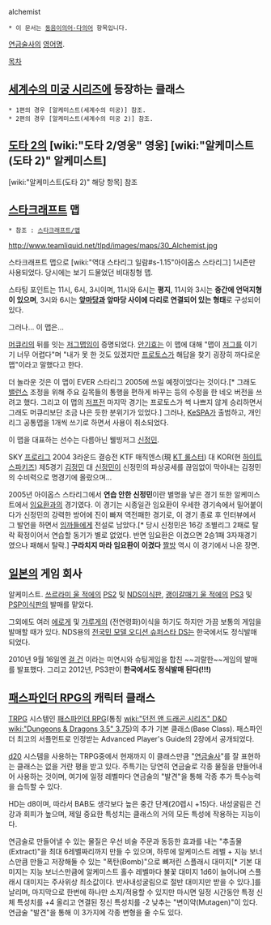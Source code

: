 alchemist

 * 이 문서는 [[동음이의어·다의어]] 항목입니다.

[[연금술사]]의 [[영어]]명.

[[목차]]
== [[세계수의 미궁 시리즈]]에 등장하는 클래스 ==
 * 1편의 경우 [알케미스트(세계수의 미궁)] 참조.
 * 2편의 경우 [알케미스트(세계수의 미궁 2)] 참조.
== [[도타 2]]의 [wiki:"도타 2/영웅" 영웅] [wiki:"알케미스트(도타 2)" 알케미스트] ==
[wiki:"알케미스트(도타 2)" 해당 항목] 참조
== [[스타크래프트]] 맵 ==
 * 참조 : [[스타크래프트/맵]]

http://www.teamliquid.net/tlpd/images/maps/30_Alchemist.jpg

스타크래프트 맵으로 [wiki:"역대 스타리그 일람#s-1.15"아이옵스 스타리그] 1시즌만 사용되었다. 당시에는 보기 드물었던 비대칭형 맵.

스타팅 포인트는 11시, 6시, 3시이며, 11시와 6시는 '''평지''', 11시와 3시는 '''중간에 언덕지형이 있으며''', 3시와 6시는 '''[[앞마당]]과 앞마당 사이에 다리로 연결되어 있는 형태'''로 구성되어 있다.

그러나... 이 맵은...

[[머큐리]]의 뒤를 잇는 [[저그맵]]임이 증명되었다. [[안기효]]는 이 맵에 대해 "맵이 [[저그]]를 이기기 너무 어렵다"며 "내가 못 한 것도 있겠지만 [[프로토스]]가 해답을 찾기 굉장히 까다로운 맵"이라고 말했다고 한다.

더 놀라운 것은 이 맵이 EVER 스타리그 2005에 쓰일 예정이었다는 것이다.[* 그래도 [[밸런스]] 조정을 위해 주요 길목들의 통행을 편하게 바꾸는 등의 수정을 한 네오 버전을 쓰려고 했다. 그리고 이 맵의 [[저프전]] 마지막 경기는 프로토스가 썩 나쁘지 않게 승리하면서 그래도 머큐리보단 조금 나은 듯한 분위기가 있었다.] 그러나, [[KeSPA]]가 출범하고, 개인리그 공통맵을 1개씩 쓰기로 하면서 사용이 취소되었다.

이 맵을 대표하는 선수는 다름아닌 웰빙저그 [[신정민]]. 

SKY [[프로리그]] 2004 3라운드 결승전 KTF 매직엔스(現 [[KT 롤스터]]) 대 KOR(현 [[하이트 스파키즈]]) 제5경기 [[김정민]] 대 [[신정민]]이 신정민의 파상공세를 끊임없이 막아내는 김정민의 수비력으로 명경기에 올랐으며...

2005년 아이옵스 스타리그에서 '''연습 안한 신정민'''이란 별명을 낳은 경기 또한 알케미스트에서 [[임요환]]과의 경기였다. 이 경기는 시종일관 임요환이 우세한 경기속에서 밀어붙이다가 신정민의 강력한 방어에 진이 빠져 역전패한 경기로, 이 경기 종료 후 인터뷰에서 그 발언을 하면서 [[임까]]들에게 전설로 남았다.[* 당시 신정민은 16강 조별리그 2패로 탈락 확정이어서 연습할 동기가 별로 없었다. 반면 임요환은 이겼으면 2승1패 3자재경기였으나 패해서 탈락.] '''구라치지 마라 임요환이 이겼다''' [[짤방]] 역시 이 경기에서 나온 장면.

== [[일본]]의 게임 회사 ==
알케미스트. [[쓰르라미 울 적에]]의 [[PS2]] 및 [[NDS]]이식판, [[괭이갈매기 울 적에]]의 [[PS3]] 및 [[PSP]]이식판의 발매를 맡았다.

그외에도 여러 [[에로게]] 및 [[갸루게]]의 (전연령화)이식을 하기도 하지만 가끔 보통의 게임을 발매할 때가 있다. NDS용의 [[전국민 모델 오디션 슈퍼스타 DS]]는 한국에서도 정식발매 되었다.

2010년 9월 16일엔 [[걸 건]] 이라는 미연시와 슈팅게임을 합친 ~~괴랄한~~게임의 발매를 발표했다. 그리고 2012년, PS3판이 '''한국에서도 정식발매 된다(!!!)'''

== [[패스파인더 RPG]]의 캐릭터 클래스 ==
[[TRPG]] 시스템인 [[패스파인더 RPG]](통칭 [[wiki:"던전 앤 드래곤 시리즈" D&D]] [[wiki:"Dungeons & Dragons 3.5" 3.75]])의 추가 기본 클래스(Base Class). 패스파인더 최고의 서플먼트로 인정받는 Advanced Player's Guide의 2장에서 공개되었다.

[[d20]] 시스템을 사용하는 TRPG중에서 현재까지 이 클래스만큼 "[[연금술사]]"를 잘 표현하는 클래스는 없을 거란 평을 받고 있다. 주특기는 당연히 연금술로 각종 물질을 만들어내어 사용하는 것이며, 여기에 일정 레벨마다 연금술의 "발견"을 통해 각종 추가 특수능력을 습득할 수 있다.

HD는 d8이며, 따라서 BAB도 생각보다 높은 중간 단계(20렙시 +15)다. 내성굴림은 건강과 회피가 높으며, 제일 중요한 특성치는 클래스의 거의 모든 특성에 작용하는 지능이다.

연금술로 만들어낼 수 있는 물질은 우선 비술 주문과 동등한 효과를 내는 "추출물(Extract)"을 최대 6레벨짜리까지 만들 수 있으며, 하루에 알케미스트 레벨 + 지능 보너스만큼 만들고 저장해둘 수 있는 "폭탄(Bomb)"으로 뼈저린 스플래시 대미지[* 기본 대미지는 지능 보너스만큼에 알케미스트 홀수 레벨마다 불꽃 대미지 1d6이 늘어나며 스플래시 대미지는 주사위상 최소값이다. 반사내성굴림으로 절반 대미지만 받을 수 있다.]를 날리며, 마지막으로 한번에 하나만 소지/적용할 수 있지만 마시면 일정 시간동안 특정 신체 특성치를 +4 올리고 연결된 정신 특성치를 -2 낮추는 "변이약(Mutagen)"이 있다. 연금술 "발견"을 통해 이 3가지에 각종 변형을 줄 수도 있다.
